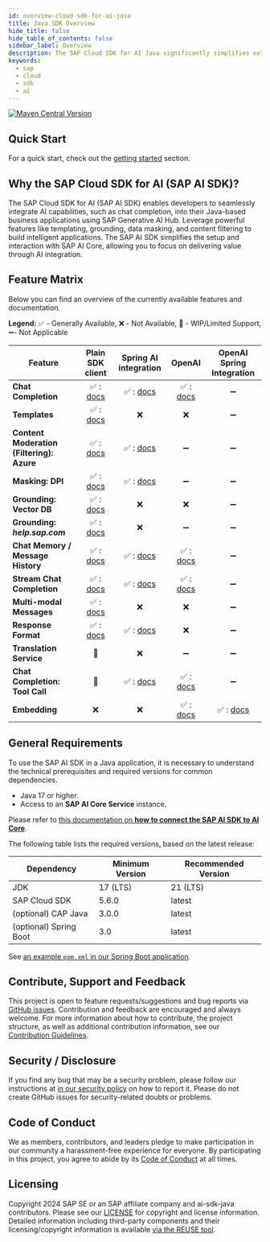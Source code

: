 ```yaml
---
id: overview-cloud-sdk-for-ai-java
title: Java SDK Overview
hide_title: false
hide_table_of_contents: false
sidebar_label: Overview
description: The SAP Cloud SDK for AI Java significantly simplifies extending and developing an application with SAP Business Technology Platform
keywords:
  - sap
  - cloud
  - sdk
  - ai
---
```



[![Maven Central Version](https://img.shields.io/maven-central/v/com.sap.ai.sdk/core?color=dark-green)](https://central.sonatype.com/search?smo=true&namespace=com.sap.ai.sdk)

## Quick Start

For a quick start, check out the [getting started](getting-started) section.

## Why the SAP Cloud SDK for AI (SAP AI SDK)?

The SAP Cloud SDK for AI (SAP AI SDK) enables developers to seamlessly integrate AI capabilities, such as chat completion, into their Java-based business applications using SAP Generative AI Hub.
Leverage powerful features like templating, grounding, data masking, and content filtering to build intelligent applications.
The SAP AI SDK simplifies the setup and interaction with SAP AI Core, allowing you to focus on delivering value through AI integration.

## Feature Matrix

Below you can find an overview of the currently available features and documentation.

**Legend:** ✅ - Generally Available, ❌ - Not Available, 🔧 - WIP/Limited Support, ➖- Not Applicable

| Feature                                   |                                              Plain SDK client                                              |                                       Spring AI integration                                        |                                                       OpenAI                                                        |                           OpenAI Spring Integration                            |
| ----------------------------------------- | :--------------------------------------------------------------------------------------------------------: | :------------------------------------------------------------------------------------------------: | :-----------------------------------------------------------------------------------------------------------------: | :----------------------------------------------------------------------------: |
| **Chat Completion**                       |     ✅ : [docs](https://sap.github.io/ai-sdk/docs/java/orchestration/chat-completion#chat-completion)      |    ✅ : [docs](https://sap.github.io/ai-sdk/docs/java/spring-ai/orchestration#chat-completion)     | ✅ : [docs](https://sap.github.io/ai-sdk/docs/java/foundation-models/openai/chat-completion#simple-chat-completion) |                                       ➖                                       |
| **Templates**                             |        ✅ : [docs](https://sap.github.io/ai-sdk/docs/java/orchestration/chat-completion#templating)        |                                                 ❌                                                 |                                                         ❌                                                          |                                       ➖                                       |
| **Content Moderation (Filtering): Azure** |        ✅ : [docs](https://sap.github.io/ai-sdk/docs/java/orchestration/chat-completion#filtering)         |       ✅ : [docs](https://sap.github.io/ai-sdk/docs/java/spring-ai/orchestration#filtering)        |                                                         ➖                                                          |                                       ➖                                       |
| **Masking: DPI**                          |         ✅ : [docs](https://sap.github.io/ai-sdk/docs/java/orchestration/chat-completion#masking)          |        ✅ : [docs](https://sap.github.io/ai-sdk/docs/java/spring-ai/orchestration#masking)         |                                                         ➖                                                          |                                       ➖                                       |
| **Grounding: Vector DB**                  |  ✅ : [docs](https://sap.github.io/ai-sdk/docs/java/orchestration/chat-completion#vector-data-repository)  |                                                 ❌                                                 |                                                         ❌                                                          |                                       ➖                                       |
| **Grounding: _help.sap.com_**             | ✅ : [docs](https://sap.github.io/ai-sdk/docs/java/orchestration/chat-completion#grounding-via-helpsapcom) |                                                 ❌                                                 |                                                         ➖                                                          |                                       ➖                                       |
| **Chat Memory / Message History**         |     ✅ : [docs](https://sap.github.io/ai-sdk/docs/java/orchestration/chat-completion#message-history)      |      ✅ : [docs](https://sap.github.io/ai-sdk/docs/java/spring-ai/orchestration#chat-memory)       |    ✅ : [docs](https://sap.github.io/ai-sdk/docs/java/foundation-models/openai/chat-completion#message-history)     |                                       ➖                                       |
| **Stream Chat Completion**                |        ✅ : [docs](https://sap.github.io/ai-sdk/docs/java/orchestration/chat-completion#streaming)         | ✅ : [docs](https://sap.github.io/ai-sdk/docs/java/spring-ai/orchestration#stream-chat-completion) | ✅ : [docs](https://sap.github.io/ai-sdk/docs/java/foundation-models/openai/chat-completion#stream-chat-completion) |                                       ➖                                       |
| **Multi-modal Messages**                  |       ✅ : [docs](https://sap.github.io/ai-sdk/docs/java/orchestration/chat-completion#using-images)       |                                                 ❌                                                 |                                                         ❌                                                          |                                       ➖                                       |
| **Response Format**                       |     ✅ : [docs](https://sap.github.io/ai-sdk/docs/java/orchestration/chat-completion#response-format)      |    ✅ : [docs](https://sap.github.io/ai-sdk/docs/java/spring-ai/orchestration#response-format)     |                                                         ❌                                                          |                                       ➖                                       |
| **Translation Service**                   |                                                     🔧                                                     |                                                 ❌                                                 |                                                         ➖                                                          |                                       ➖                                       |
| **Chat Completion: Tool Call**            |                                                     🔧                                                     |      ✅ : [docs](https://sap.github.io/ai-sdk/docs/java/spring-ai/orchestration#tool-calling)      |  ✅ : [docs](https://sap.github.io/ai-sdk/docs/java/foundation-models/openai/chat-completion#executing-tool-calls)  |                                       ➖                                       |
| **Embedding**                             |                                                     ❌                                                     |                                                 ❌                                                 |         ✅ : [docs](https://sap.github.io/ai-sdk/docs/java/foundation-models/openai/embedding#introduction)         | ✅ : [docs](https://sap.github.io/ai-sdk/docs/java/spring-ai/openai#embedding) |

## General Requirements

To use the SAP AI SDK in a Java application, it is necessary to understand the technical prerequisites and required versions for common dependencies.

- Java 17 or higher.
- Access to an **SAP AI Core Service** instance.

Please refer to [this documentation on **how to connect the SAP AI SDK to AI Core**](connecting-to-ai-core).

The following table lists the required versions, based on the latest release:

| Dependency             | Minimum Version | Recommended Version |
| ---------------------- | --------------- | ------------------- |
| JDK                    | 17 (LTS)        | 21 (LTS)            |
| SAP Cloud SDK          | 5.6.0           | latest              |
| (optional) CAP Java    | 3.0.0           | latest              |
| (optional) Spring Boot | 3.0             | latest              |

See [an example `pom.xml` in our Spring Boot application](https://github.com/SAP/ai-sdk-java/tree/main/sample-code/spring-app/pom.xml).

## Contribute, Support and Feedback

This project is open to feature requests/suggestions and bug reports via [GitHub issues](https://github.com/SAP/ai-sdk-java/issues).
Contribution and feedback are encouraged and always welcome.
For more information about how to contribute, the project structure, as well as additional contribution information, see our [Contribution Guidelines](https://github.com/SAP/ai-sdk-java/blob/main/CONTRIBUTING.md).

## Security / Disclosure

If you find any bug that may be a security problem, please follow our instructions at [in our security policy](https://github.com/SAP/ai-sdk-java/security/policy) on how to report it.
Please do not create GitHub issues for security-related doubts or problems.

## Code of Conduct

We as members, contributors, and leaders pledge to make participation in our community a harassment-free experience for everyone.
By participating in this project, you agree to abide by its [Code of Conduct](https://github.com/SAP/.github/blob/main/CODE_OF_CONDUCT.md) at all times.

## Licensing

Copyright 2024 SAP SE or an SAP affiliate company and ai-sdk-java contributors.
Please see our [LICENSE](https://github.com/SAP/ai-sdk-java/blob/main/LICENSE) for copyright and license information.
Detailed information including third-party components and their licensing/copyright information is available [via the REUSE tool](https://api.reuse.software/info/github.com/SAP/ai-sdk-java).
